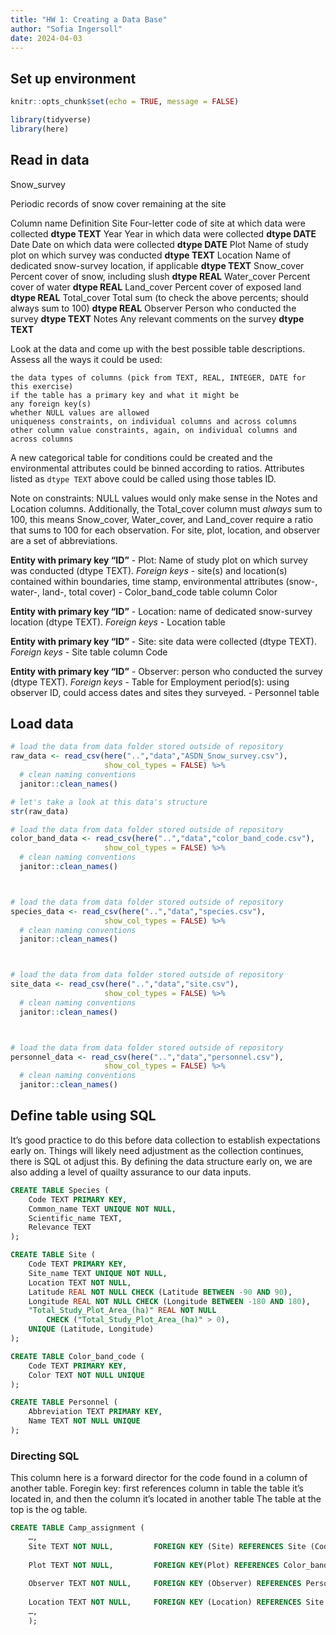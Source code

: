 ```yaml
---
title: "HW 1: Creating a Data Base"
author: "Sofia Ingersoll"
date: 2024-04-03
---
```

## Set up environment
```r
knitr::opts_chunk$set(echo = TRUE, message = FALSE) 

library(tidyverse)
library(here)
```

## Read in data

Snow_survey

Periodic records of snow cover remaining at the site

Column name	Definition
Site	Four-letter code of site at which data were collected                                  **dtype TEXT**
Year	Year in which data were collected                                      **dtype DATE**
Date	Date on which data were collected                                      **dtype DATE**
Plot	Name of study plot on which survey was conducted                                        **dtype TEXT**
Location	Name of dedicated snow-survey location, if applicable                               **dtype TEXT**
Snow_cover	Percent cover of snow, including slush                                                            **dtype REAL**
Water_cover	Percent cover of water                                                                            **dtype REAL**
Land_cover	Percent cover of exposed land                                                                     **dtype REAL**
Total_cover	Total sum (to check the above percents; should always sum to 100)                                 **dtype REAL**
Observer	Person who conducted the survey                                                   **dtype TEXT**
Notes	Any relevant comments on the survey                                                    **dtype TEXT**


Look at the data and come up with the best possible table descriptions. Assess all the ways it could be used:


    the data types of columns (pick from TEXT, REAL, INTEGER, DATE for this exercise)
    if the table has a primary key and what it might be
    any foreign key(s)
    whether NULL values are allowed
    uniqueness constraints, on individual columns and across columns
    other column value constraints, again, on individual columns and across columns

A new categorical table for conditions could be created and the environmental attributes could be binned according to ratios. Attributes listed as `dtype TEXT` above could be called using those tables ID. 

Note on constraints: NULL values would only make sense in the Notes and Location columns. Additionally, the Total_cover column must *always* sum to 100, this means Snow_cover, Water_cover, and Land_cover require a ratio that sums to 100 for each observation. For site, plot, location, and observer are a set of abbreviations.

**Entity with primary key "ID"** 
- Plot: Name of study plot on which survey was conducted (dtype TEXT).
*Foreign keys*
- site(s) and location(s) contained within boundaries, time stamp, environmental attributes (snow-, water-, land-, total cover)
- Color_band_code table column Color


**Entity with primary key "ID"** 
- Location: name of dedicated snow-survey location (dtype TEXT).
*Foreign keys*
- Location table

**Entity with primary key "ID"** 
- Site: site data were collected (dtype TEXT).
*Foreign keys*
- Site table column Code 


**Entity with primary key "ID"** 
- Observer: person who conducted the survey (dtype TEXT).
*Foreign keys*
- Table for Employment period(s): using observer ID, could access dates and sites they surveyed. 
- Personnel table


## Load data
```r
# load the data from data folder stored outside of repository
raw_data <- read_csv(here("..","data","ASDN_Snow_survey.csv"),
                     show_col_types = FALSE) %>% 
  # clean naming conventions
  janitor::clean_names()

# let's take a look at this data's structure 
str(raw_data)
```
```r
# load the data from data folder stored outside of repository
color_band_data <- read_csv(here("..","data","color_band_code.csv"),
                     show_col_types = FALSE) %>% 
  # clean naming conventions
  janitor::clean_names()



# load the data from data folder stored outside of repository
species_data <- read_csv(here("..","data","species.csv"),
                     show_col_types = FALSE) %>% 
  # clean naming conventions
  janitor::clean_names()



# load the data from data folder stored outside of repository
site_data <- read_csv(here("..","data","site.csv"),
                     show_col_types = FALSE) %>% 
  # clean naming conventions
  janitor::clean_names()



# load the data from data folder stored outside of repository
personnel_data <- read_csv(here("..","data","personnel.csv"),
                     show_col_types = FALSE) %>% 
  # clean naming conventions
  janitor::clean_names()
```


## Define table using SQL

It's good practice to do this before data collection to establish expectations early on. Things will likely need adjustment as the collection continues, there is SQL ot adjust this. By defining the data structure early on, we are also adding a level of quailty assurance to our data inputs.
 
```SQL
CREATE TABLE Species (
    Code TEXT PRIMARY KEY,
    Common_name TEXT UNIQUE NOT NULL,
    Scientific_name TEXT,
    Relevance TEXT
);

CREATE TABLE Site (
    Code TEXT PRIMARY KEY,
    Site_name TEXT UNIQUE NOT NULL,
    Location TEXT NOT NULL,
    Latitude REAL NOT NULL CHECK (Latitude BETWEEN -90 AND 90),
    Longitude REAL NOT NULL CHECK (Longitude BETWEEN -180 AND 180),
    "Total_Study_Plot_Area_(ha)" REAL NOT NULL
        CHECK ("Total_Study_Plot_Area_(ha)" > 0),
    UNIQUE (Latitude, Longitude)
);

CREATE TABLE Color_band_code (
    Code TEXT PRIMARY KEY,
    Color TEXT NOT NULL UNIQUE
);

CREATE TABLE Personnel (
    Abbreviation TEXT PRIMARY KEY,
    Name TEXT NOT NULL UNIQUE
);
```


### Directing SQL

This column here is a forward director for the code found in a column of another table.
Foregin key: first references column in table the table it's located in, and then the column it's located in another table
The table at the top is the og table.

```SQL
CREATE TABLE Camp_assignment (
    …,
    Site TEXT NOT NULL,         FOREIGN KEY (Site) REFERENCES Site (Code),
    
    Plot TEXT NOT NULL,         FOREIGN KEY(Plot) REFERENCES Color_band_code (Color),
    
    Observer TEXT NOT NULL,     FOREIGN KEY (Observer) REFERENCES Personnel (Abbreviation),
    
    Location TEXT NOT NULL,     FOREIGN KEY (Location) REFERENCES Site (Location),
    …,
    );
```

